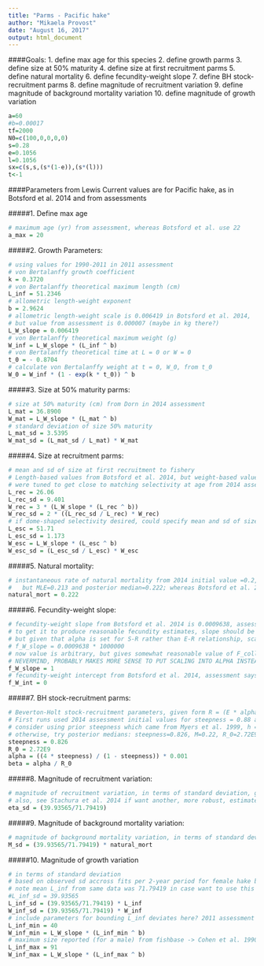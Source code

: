 ```yaml
---
title: "Parms - Pacific hake"
author: "Mikaela Provost"
date: "August 16, 2017"
output: html_document
---
```



####Goals:
1. define max age for this species
2. define growth parms
3. define size at 50% maturity
4. define size at first recruitment parms
5. define natural mortality
6. define fecundity-weight slope
7. define BH stock-recruitment parms
8. define magnitude of recruitment variation
9. define magnitude of background mortality variation
10. define magnitude of growth variation

```r
a=60 
#b=0.00017 
tf=2000
N0=c(100,0,0,0,0) 
s=0.28
e=0.1056 
l=0.1056
sx=c(s,s,(s*(1-e)),(s*(l)))
t<-1
```

####Parameters from Lewis
Current values are for Pacific hake, as in Botsford et al. 2014 and from assessments

#####1. Define max age
```r
# maximum age (yr) from assessment, whereas Botsford et al. use 22
a_max = 20
```

#####2. Growth Parameters:
```r
# using values for 1990-2011 in 2011 assessment
# von Bertalanffy growth coefficient
k = 0.3720
# von Bertalanffy theoretical maximum length (cm)
L_inf = 51.2346
# allometric length-weight exponent
b = 2.9624
# allometric length-weight scale is 0.006419 in Botsford et al. 2014, 
# but value from assessment is 0.000007 (maybe in kg there?)
L_W_slope = 0.006419
# von Bertalanffy theoretical maximum weight (g)
W_inf = L_W_slope * (L_inf ^ b)
# von Bertalanffy theoretical time at L = 0 or W = 0
t_0 = - 0.8704
# calculate von Bertalanffy weight at t = 0, W_0, from t_0
W_0 = W_inf * (1 - exp(k * t_0)) ^ b
```
#####3. Size at 50% maturity parms:
```r
# size at 50% maturity (cm) from Dorn in 2014 assessment
L_mat = 36.8900
W_mat = L_W_slope * (L_mat ^ b)
# standard deviation of size 50% maturity
L_mat_sd = 3.5395
W_mat_sd = (L_mat_sd / L_mat) * W_mat
```
#####4. Size at recruitment parms:
```r
# mean and sd of size at first recruitment to fishery
# Length-based values from Botsford et al. 2014, but weight-based values
# were tuned to get close to matching selectivity at age from 2014 assessment
L_rec = 26.06
L_rec_sd = 9.401
W_rec = 3 * (L_W_slope * (L_rec ^ b))
W_rec_sd = 2 * ((L_rec_sd / L_rec) * W_rec)
# if dome-shaped selectivity desired, could specify mean and sd of size at escape from fishing
L_esc = 51.71
L_esc_sd = 1.173
W_esc = L_W_slope * (L_esc ^ b)
W_esc_sd = (L_esc_sd / L_esc) * W_esc
```
#####5. Natural mortality:
```r
# instantaneous rate of natural mortality from 2014 initial value =0.2, was used in first runs,
#   but MLE=0.213 and posterior median=0.222; whereas Botsford et al. 2014 use 0.23, and 0.23 sometimes used elsewhere
natural_mort = 0.222
```
#####6. Fecundity-weight slope:
```r
# fecundity-weight slope from Botsford et al. 2014 is 0.0009638, assessment is 1?
# to get it to produce reasonable fecundity estimates, slope should be orders of magnitude higher
# but given that alpha is set for S-R rather than E-R relationship, scaling of S-E-R goes into fecundity
# f_W_slope = 0.0009638 * 1000000
# now value is arbitrary, but gives somewhat reasonable value of F_collapse of 0.815 given old parameters, or 0.46 given new ones
# NEVERMIND, PROBABLY MAKES MORE SENSE TO PUT SCALING INTO ALPHA INSTEAD OF F_W_SLOPE, SO USE ASSESSMENT VALUE HERE
f_W_slope = 1
# fecundity-weight intercept from Botsford et al. 2014, assessment says 1, but I think it is zero?
f_W_int = 0
```
#####7. BH stock-recruitment parms:
```r
# Beverton-Holt stock-recruitment parameters, given form R = (E * alpha) / (1 + (beta * E))
# First runs used 2014 assessment initial values for steepness = 0.88 and maximum recruitment ln(R_0) = 15.9
# consider using prior steepness which came from Myers et al. 1999, h = 0.777 (Gadidae) because otherwise too high
# otherwise, try posterior medians: steepness=0.826, M=0.22, R_0=2.72E9
steepness = 0.826
R_0 = 2.72E9
alpha = ((4 * steepness) / (1 - steepness)) * 0.001
beta = alpha / R_0
```
#####8. Magnitude of recruitment variation:
```r
# magnitude of recruitment variation, in terms of standard deviation, given mean of 0, assessment says 1.4
# also, see Stachura et al. 2014 if want another, more robust, estimate for Alaska stocks
eta_sd = (39.93565/71.79419)
```
#####9. Magnitude of background mortality variation:
```r
# magnitude of background mortality variation, in terms of standard deviation, given mean of 0
M_sd = (39.93565/71.79419) * natural_mort
```
#####10. Magnitude of growth variation
```r
# in terms of standard deviation
# based on observed sd accross fits per 2-year period for female hake between 1975 and 2010 from 2011 assessment
# note mean L_inf from same data was 71.79419 in case want to use this instead of overall L_inf estimate as the mean
#L_inf_sd = 39.93565
L_inf_sd = (39.93565/71.79419) * L_inf
W_inf_sd = (39.93565/71.79419) * W_inf
# include parameters for bounding L_inf deviates here? 2011 assessment data indicates lowest L_inf in the high 40s
L_inf_min = 40
W_inf_min = L_W_slope * (L_inf_min ^ b)
# maximum size reported (for a male) from fishbase -> Cohen et al. 1990
L_inf_max = 91
W_inf_max = L_W_slope * (L_inf_max ^ b)

```
